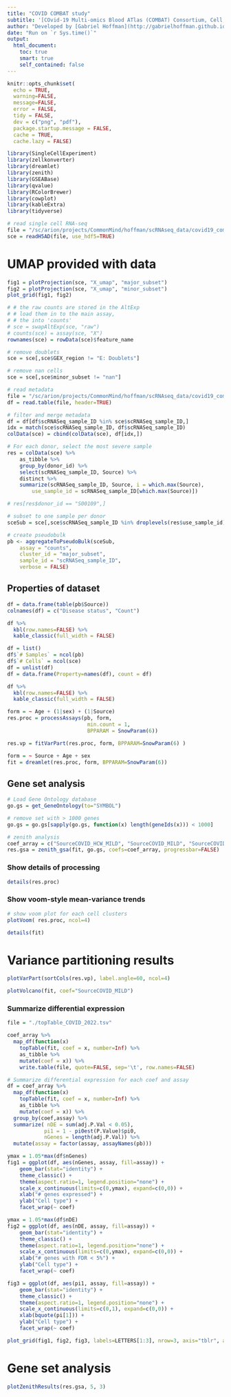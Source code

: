 ```yaml
---
title: "COVID COMBAT study"
subtitle: '[COvid-19 Multi-omics Blood ATlas (COMBAT) Consortium, Cell, 2022](https://doi.org/10.1016/j.cell.2022.01.012)'
author: "Developed by [Gabriel Hoffman](http://gabrielhoffman.github.io/)"
date: "Run on `r Sys.time()`"
output: 
  html_document:
    toc: true
    smart: true
    self_contained: false
---
```


<!---


cd /sc/arion/projects/CommonMind/hoffman/dreamlet_analysis/COVID_combat/
R --vanilla


system("git pull"); rmarkdown::render("COVID_combat.Rmd");


# https://hoffmg01.hpc.mssm.edu/crumblr_analysis/COVID_combat

conda activate /sc/arion/work/hoffmg01/R.cache/R/basilisk/1.14.3/zellkonverter/1.13.3/zellkonverterAnnDataEnv-0.10.6

adata = ad.read(h5ad("local.h5ad")
adata.X = adata.raw.X
adata.write("covid_counts.h5ad")



# cd 

--->


```r
knitr::opts_chunk$set(
  echo = TRUE,
  warning=FALSE,
  message=FALSE,
  error = FALSE,
  tidy = FALSE,
  dev = c("png", "pdf"),
  package.startup.message = FALSE,
  cache = TRUE,
  cache.lazy = FALSE)
```


```r
library(SingleCellExperiment)
library(zellkonverter)
library(dreamlet)
library(zenith)
library(GSEABase)
library(qvalue)
library(RColorBrewer) 
library(cowplot)
library(kableExtra)
library(tidyverse) 
```

```r
# read single cell RNA-seq
file = "/sc/arion/projects/CommonMind/hoffman/scRNAseq_data/covid19_combat/covid_counts.h5ad"
sce = readH5AD(file, use_hdf5=TRUE)
```


# UMAP provided with data
```r
fig1 = plotProjection(sce, "X_umap", "major_subset")
fig2 = plotProjection(sce, "X_umap", "minor_subset")
plot_grid(fig1, fig2)
```

```r
# # the raw counts are stored in the AltExp
# # load them in to the main assay, 
# # the into 'counts'
# sce = swapAltExp(sce, "raw")
# counts(sce) = assay(sce, "X")
rownames(sce) = rowData(sce)$feature_name

# remove doublets
sce = sce[,sce$GEX_region != "E: Doublets"]

# remove nan cells
sce = sce[,sce$minor_subset != "nan"]
```


```r
# read metadata
file = "/sc/arion/projects/CommonMind/hoffman/scRNAseq_data/covid19_combat/CBD-KEY-CLINVAR/COMBAT_CLINVAR_for_processed.txt"
df = read.table(file, header=TRUE)

# filter and merge metadata
df = df[df$scRNASeq_sample_ID %in% sce$scRNASeq_sample_ID,]
idx = match(sce$scRNASeq_sample_ID, df$scRNASeq_sample_ID)
colData(sce) = cbind(colData(sce), df[idx,])

# For each donor, select the most severe sample
res = colData(sce) %>%
	as_tibble %>%
	group_by(donor_id) %>%
	select(scRNASeq_sample_ID, Source) %>%
	distinct %>%
	summarize(scRNASeq_sample_ID, Source, i = which.max(Source),
		use_sample_id = scRNASeq_sample_ID[which.max(Source)])

# res[res$donor_id == "S00109",]

# subset to one sample per donor
sceSub = sce[,sce$scRNASeq_sample_ID %in% droplevels(res$use_sample_id)]

# create pseudobulk
pb <- aggregateToPseudoBulk(sceSub,
    assay = "counts",     
    cluster_id = "major_subset",  
    sample_id = "scRNASeq_sample_ID",
    verbose = FALSE)
```


## Properties of dataset
```r
df = data.frame(table(pb$Source))
colnames(df) = c("Disease status", "Count")

df %>%
  kbl(row.names=FALSE) %>% 
  kable_classic(full_width = FALSE) 

df = list()
df$`# Samples` = ncol(pb)
df$`# Cells` = ncol(sce)
df = unlist(df)
df = data.frame(Property=names(df), count = df)

df %>%  
  kbl(row.names=FALSE) %>% 
  kable_classic(full_width = FALSE) 
```



```r
form = ~ Age + (1|sex) + (1|Source)
res.proc = processAssays(pb, form,  
                          min.count = 1,
                          BPPARAM = SnowParam(6))

res.vp = fitVarPart(res.proc, form, BPPARAM=SnowParam(6) )

form = ~ Source + Age + sex
fit = dreamlet(res.proc, form, BPPARAM=SnowParam(6))
```

## Gene set analysis
```r
# Load Gene Ontology database 
go.gs = get_GeneOntology(to="SYMBOL")

# remove set with > 1000 genes
go.gs = go.gs[sapply(go.gs, function(x) length(geneIds(x))) < 1000]

# zenith analysis
coef_array = c("SourceCOVID_HCW_MILD", "SourceCOVID_MILD", "SourceCOVID_SEV", "SourceCOVID_CRIT", "SourceSepsis", "SourceFlu") 
res.gsa = zenith_gsa(fit, go.gs, coefs=coef_array, progressbar=FALSE)
```


### Show details of processing
```r
details(res.proc) 
```


### Show voom-style mean-variance trends
```r
# show voom plot for each cell clusters  
plotVoom( res.proc, ncol=4) 
```

```r
details(fit) 
```


# Variance partitioning results
```r
plotVarPart(sortCols(res.vp), label.angle=60, ncol=4)
```




```r
plotVolcano(fit, coef="SourceCOVID_MILD")
```



### Summarize differential expression 
```r
file = "./topTable_COVID_2022.tsv"

coef_array %>%
  map_df(function(x) 
    topTable(fit, coef = x, number=Inf) %>%
    as_tibble %>%
    mutate(coef = x)) %>%
    write.table(file, quote=FALSE, sep='\t', row.names=FALSE)

# Summarize differential expression for each coef and assay
df = coef_array %>%
  map_df(function(x) 
    topTable(fit, coef = x, number=Inf) %>%
    as_tibble %>%
    mutate(coef = x)) %>%
  group_by(coef,assay) %>%
  summarize( nDE = sum(adj.P.Val < 0.05), 
            pi1 = 1 - pi0est(P.Value)$pi0,
            nGenes = length(adj.P.Val)) %>%
  mutate(assay = factor(assay, assayNames(pb)))

ymax = 1.05*max(df$nGenes)
fig1 = ggplot(df, aes(nGenes, assay, fill=assay)) + 
    geom_bar(stat="identity") + 
    theme_classic() +
    theme(aspect.ratio=1, legend.position="none") +
    scale_x_continuous(limits=c(0,ymax), expand=c(0,0)) +
    xlab("# genes expressed") +
    ylab("Cell type") +
    facet_wrap(~ coef)

ymax = 1.05*max(df$nDE)
fig2 = ggplot(df, aes(nDE, assay, fill=assay)) + 
    geom_bar(stat="identity") + 
    theme_classic() +
    theme(aspect.ratio=1, legend.position="none") +
    scale_x_continuous(limits=c(0,ymax), expand=c(0,0)) +
    xlab("# genes with FDR < 5%") +
    ylab("Cell type") +
    facet_wrap(~ coef)

fig3 = ggplot(df, aes(pi1, assay, fill=assay)) + 
    geom_bar(stat="identity") + 
    theme_classic() +
    theme(aspect.ratio=1, legend.position="none") +
    scale_x_continuous(limits=c(0,1), expand=c(0,0)) +
    xlab(bquote(pi[1])) +
    ylab("Cell type") +
    facet_wrap(~ coef)

plot_grid(fig1, fig2, fig3, labels=LETTERS[1:3], nrow=3, axis="tblr", align="hv")
```    

# Gene set analysis
```r
plotZenithResults(res.gsa, 5, 3)
```






   


